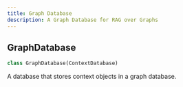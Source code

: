 ```yaml
---
title: Graph Database
description: A Graph Database for RAG over Graphs
---
```


## GraphDatabase

```python
class GraphDatabase(ContextDatabase)
```

A database that stores context objects in a graph database.

